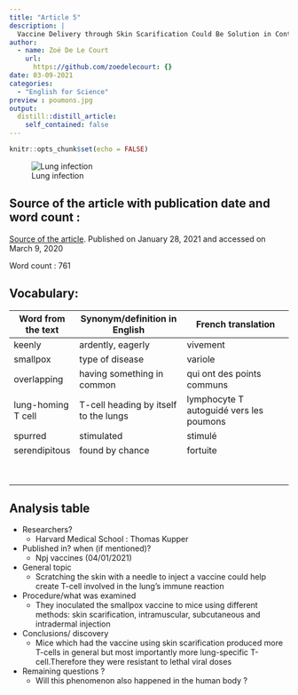 ```yaml
---
title: "Article 5"
description: |
  Vaccine Delivery through Skin Scarification Could Be Solution in Controlling Respiratory Diseases
author:
  - name: Zoé De Le Court
    url:
      https://github.com/zoedelecourt: {}
date: 03-09-2021
categories:
  - "English for Science"
preview : poumons.jpg
output:
  distill::distill_article:
    self_contained: false
---
```


```r
knitr::opts_chunk$set(echo = FALSE)
```

![Lung infection](poumons.jpg)

## Source of the article with publication date and word count :
[Source of the article](https://www.genengnews.com/topics/drug-discovery/vaccine-delivery-through-skin-scarification-could-be-solution-in-controlling-respiratory-diseases/).
Published on  January 28, 2021 and accessed on March 9, 2020

Word count : 761

## Vocabulary: 
| Word from the text | Synonym/definition in English          | French translation                      |
|--------------------|----------------------------------------|-----------------------------------------|
| keenly             | ardently, eagerly                      | vivement                                |
| smallpox           | type of disease                        | variole                                 |
| overlapping        | having something in common             | qui ont des points communs              |
| lung-homing T cell | T-cell heading by itself to the lungs  | lymphocyte T autoguidé vers les poumons |
| spurred            | stimulated                             | stimulé                                 |
| serendipitous      | found by chance                        | fortuite                                |
|                    |                                        |                                         |
|                    |                                        |                                         |
|                    |                                        |                                         |
|                    |                                        |                                         |
|                    |                                        |                                         |
|                    |                                        |                                         |
|                    |                                        |                                         |
|                    |                                        |                                         |


## Analysis table

- Researchers? 
    + Harvard Medical School : Thomas Kupper
- Published in? when (if mentioned)?
    + Npj vaccines (04/01/2021)  
- General topic
    + Scratching the skin with a needle to inject a vaccine could help create T-cell involved in the lung's immune reaction
- Procedure/what was examined
    + They inoculated the smallpox vaccine to mice using different methods: skin scarification, intramuscular, subcutaneous and intradermal injection
    
- Conclusions/ discovery
    + Mice which had the vaccine using skin scarification produced more T-cells in general but most importantly more lung-specific T-cell.Therefore they were resistant to lethal viral doses 

- Remaining questions ? 
    + Will this phenomenon also happened in the human body ?

